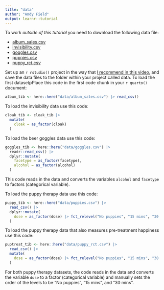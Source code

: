 ```yaml
---
title: "data"
author: "Andy Field"
output: learnr::tutorial
---
```


To work *outside of this tutorial* you need to download the following data file:

* [album_sales.csv](https://www.discovr.rocks/csv/album_sales.csv)
* [invisibility.csv](https://www.discovr.rocks/csv/invisibility.csv)
* [goggles.csv](https://www.discovr.rocks/csv/goggles.csv)
* [puppies.csv](https://www.discovr.rocks/csv/puppies.csv)
* [puppy_rct.csv](https://www.discovr.rocks/csv/puppy_rct.csv)

Set up an `r rstudio()` project in the way that [I recommend in this video](https://youtu.be/mqT7c17tofE?si=R0aSApz66fGQKESl), and save the data files to the folder within your project called [data]{.alt}. To load the first datasetpPlace this code in the first code chunk in your `r quarto()` document:

```r
album_tib <- here::here("data/album_sales.csv") |> read_csv()
```

To load the invisibility data use this code:

```r
cloak_tib <- cloak_tib |> 
  mutate(
    cloak = as_factor(cloak)
  )
```

To load the beer goggles data use this code:

```r
goggles_tib <- here::here("data/goggles.csv") |>
  readr::read_csv() |>
  dplyr::mutate(
    facetype = as_factor(facetype),
    alcohol = as_factor(alcohol)
  )
```

This code reads in the data and converts the variables `alcohol` and `facetype` to factors (categorical variable). 

To load the puppy therapy data use this code:

```r
puppy_tib <- here::here("data/puppies.csv") |> 
  read_csv() |> 
  dplyr::mutate(
    dose = as_factor(dose) |> fct_relevel("No puppies", "15 mins", "30 mins")
  )
```

To load the puppy therapy data that also measures pre-treatment happiness use this code:

```r
puptreat_tib <- here::here("data/puppy_rct.csv") |>
  read_csv() |>
  mutate(
    dose = as_factor(dose) |> fct_relevel("No puppies", "15 mins", "30 mins")
  )
```

For both puppy therapy datasets, the code reads in the data and converts the variable `dose` to a factor (categorical variable) and manually sets the order of the levels to be "No puppies", "15 mins", and "30 mins".

